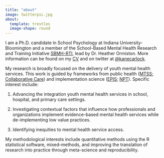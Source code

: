 ```yaml
---
title: "about"
image: twitterpic.jpg
about: 
  template: trestles
  image-shape: round
---
```


I am a Ph.D. candidate in School Psychology at Indiana University-Bloomington and a member of the School-Based Mental Health Research and Training Initiative [SBMH-RTI](https://www.sbmhinitiative.com), lead by Dr. Heather Ormiston. More information can be found on my [CV](https://www.kanecarlock.com/cv.html) and on twitter at [@kanecarlock](https://twitter.com/kanecarlock). 

My research is broadly focused on the delivery of youth mental health services. This work is guided by frameworks from public health ([MTSS; Collaborative Care](https://www.ncbi.nlm.nih.gov/pmc/articles/PMC5383210/)) and implementation science ([EPIS](https://episframework.com/); [NPT](https://implementationscience.biomedcentral.com/articles/10.1186/s13012-022-01191-x)). Specific interest include: 

1) Advancing the integration youth mental health services in school, hospital, and primary care settings.

2) Investigating contextual factors that influence how professionals and organizations implement evidence-based mental health services while de-implementing low value practices. 

3) Identifying inequities to mental health service access. 

My methodological interests include quantitative methods using the R statistical software, mixed-methods, and improving the translation of research into practice through meta-science and reproducibility.

